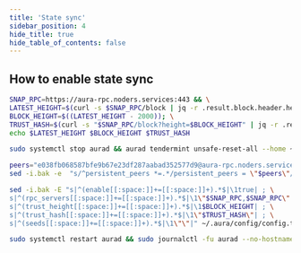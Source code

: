 ```yaml
---
title: 'State sync'
sidebar_position: 4
hide_title: true
hide_table_of_contents: false
---
```



<PageTitle
  iconUrl="img/aura-icon.svg"
  title="State sync"
  chainId="aura_6322-2"
  version="v0.9.3"
/>

## How to enable state sync

```bash
SNAP_RPC=https://aura-rpc.noders.services:443 && \
LATEST_HEIGHT=$(curl -s $SNAP_RPC/block | jq -r .result.block.header.height); \
BLOCK_HEIGHT=$((LATEST_HEIGHT - 2000)); \
TRUST_HASH=$(curl -s "$SNAP_RPC/block?height=$BLOCK_HEIGHT" | jq -r .result.block_id.hash) && \
echo $LATEST_HEIGHT $BLOCK_HEIGHT $TRUST_HASH
```

```bash
sudo systemctl stop aurad && aurad tendermint unsafe-reset-all --home ~/.aura --keep-addr-book
```

```bash
peers="e038fb068587bfe9b67e23df287aabad352577d9@aura-rpc.noders.services:21756"
sed -i.bak -e  "s/^persistent_peers *=.*/persistent_peers = \"$peers\"/" ~/.aura/config/config.toml
```

```bash
sed -i.bak -E "s|^(enable[[:space:]]+=[[:space:]]+).*$|\1true| ; \
s|^(rpc_servers[[:space:]]+=[[:space:]]+).*$|\1\"$SNAP_RPC,$SNAP_RPC\"| ; \
s|^(trust_height[[:space:]]+=[[:space:]]+).*$|\1$BLOCK_HEIGHT| ; \
s|^(trust_hash[[:space:]]+=[[:space:]]+).*$|\1\"$TRUST_HASH\"| ; \
s|^(seeds[[:space:]]+=[[:space:]]+).*$|\1\"\"|" ~/.aura/config/config.toml
```

```bash
sudo systemctl restart aurad && sudo journalctl -fu aurad --no-hostname -o cat
```
